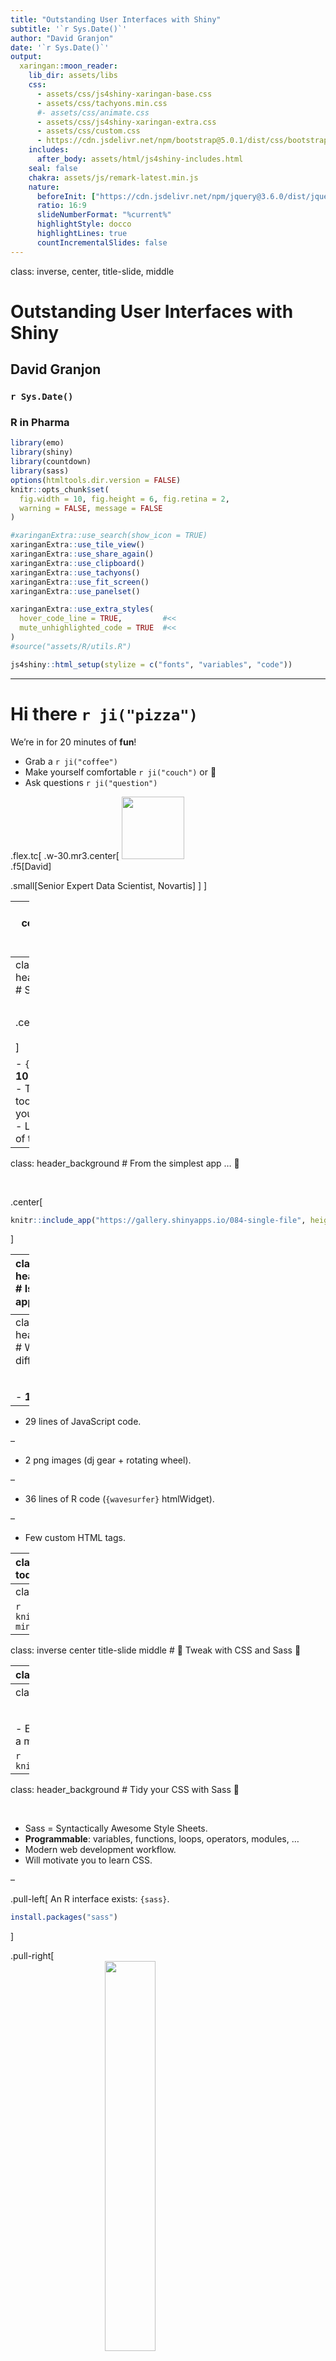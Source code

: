 ```yaml
---
title: "Outstanding User Interfaces with Shiny"
subtitle: '`r Sys.Date()`'
author: "David Granjon"
date: '`r Sys.Date()`'
output:
  xaringan::moon_reader:
    lib_dir: assets/libs
    css:
      - assets/css/js4shiny-xaringan-base.css
      - assets/css/tachyons.min.css
      #- assets/css/animate.css
      - assets/css/js4shiny-xaringan-extra.css
      - assets/css/custom.css
      - https://cdn.jsdelivr.net/npm/bootstrap@5.0.1/dist/css/bootstrap.min.css
    includes:
      after_body: assets/html/js4shiny-includes.html
    seal: false
    chakra: assets/js/remark-latest.min.js
    nature:
      beforeInit: ["https://cdn.jsdelivr.net/npm/jquery@3.6.0/dist/jquery.min.js"]
      ratio: 16:9
      slideNumberFormat: "%current%"
      highlightStyle: docco
      highlightLines: true
      countIncrementalSlides: false
---
```

class: inverse, center, title-slide, middle


# Outstanding User Interfaces with Shiny

## David Granjon

### `r Sys.Date()`
### R in Pharma 

```r
library(emo)
library(shiny)
library(countdown)
library(sass)
options(htmltools.dir.version = FALSE)
knitr::opts_chunk$set(
  fig.width = 10, fig.height = 6, fig.retina = 2,
  warning = FALSE, message = FALSE
)

#xaringanExtra::use_search(show_icon = TRUE)
xaringanExtra::use_tile_view()
xaringanExtra::use_share_again()
xaringanExtra::use_clipboard()
xaringanExtra::use_tachyons()
xaringanExtra::use_fit_screen()
xaringanExtra::use_panelset()

xaringanExtra::use_extra_styles(
  hover_code_line = TRUE,         #<<
  mute_unhighlighted_code = TRUE  #<<
)
#source("assets/R/utils.R")
```

```r
js4shiny::html_setup(stylize = c("fonts", "variables", "code"))
```

---

# Hi there `r ji("pizza")`

We're in for 20 minutes of **fun**!

- Grab a `r ji("coffee")`
- Make yourself comfortable `r ji("couch")` or 🧘
- Ask questions `r ji("question")` 

.flex.tc[
.w-30.mr3.center[
<img class="br-100" width="100px" height="100px" src="assets/images/granjda1.jpg" class="svg-img"/>
<br>
.f5[David]

.small[Senior Expert Data Scientist, Novartis]
]
]

---
class: inverse center title-slide middle
# Introduction


---
class: header_background 
# Shiny

<br/>

.center[
<img src="assets/images/shiny.svg" width="20%" style="display: block; margin: auto;" class="svg-img"/>
]

- `{Shiny}` is about __10__ years old 😲😲😲 
- Today, many tools can make your apps __shining__.
- Let's review some of them ...


---
class: header_background 
# From the simplest app ... 👶

<br>

.center[
```r
knitr::include_app("https://gallery.shinyapps.io/084-single-file", height = "400px")
```
]


---
class: header_background 
# Is this a Shiny app ❓

<br>

.center[
<iframe width="50%" src="https://unleash-shiny.shinyapps.io/intro_dj-system/" allowfullscreen="" frameborder="0" scrolling="yes" height="400px"></iframe>
]



---
class: header_background
# What's the difference ❓

<br>

- __111__ lines of CSS.

--

- 29 lines of JavaScript code.

--

- 2 png images (dj gear + rotating wheel).

--

- 36 lines of R code (`{wavesurfer}` htmlWidget).

--

- Few custom HTML tags.

---
class: header_background
# What you'll learn today

<br>

.panelset[
.panel[.panel-name[🎨 Part 1]
__Tweak__ apps style with CSS and Sass

- CSS basics.
- How Sass may help you: `{sass}`.
- High level CSS and Sass tools: `{bslib}` and `{fresh}`.
]

.panel[.panel-name[💃 Part 2]
Unleash app __interactivity__ with JavaScript (JS)

- Discover how Shiny deals with inputs.
- Add React and any JS framework with `{packer}`.
- Optimize your app with custom handlers.

]

.panel[.panel-name[🧙‍♀️ Part 3]
Create a new template from scratch

- Discover `{charpente}`. 

]

.panel[.panel-name[🚄 Part 4]
Sorry I don't have time ...

- Discover `{truelle}`.
- Use preexisting templates.
]

]

---
class: center middle

```r
knitr::include_graphics("assets/images/excited-minions.gif")
```

---
class: inverse center title-slide middle
# 🎨 Tweak with CSS and Sass 🎨


---
class: header_background
# What is CSS?

<br>

CSS stands for Cascading Style Sheets


.pull-left[
## Apply CSS
```r
tags$style(
  "p {
    color: red;
   }
  "
)
```
]

.pull-right[
<iframe width="100%" src="https://unleash-shiny.shinyapps.io/css_selector-class-id/" allowfullscreen="" frameborder="0" scrolling="yes" height="400px"></iframe>
]


---
class: header_background
# But CSS becomes messy 🗑

<br>

- Easy to __repeat__ yourself.
- Difficult to read and maintain. 
- It's a mess ...


```r
knitr::include_graphics("assets/images/alors_heureux.gif")
```

---
class: header_background
# Tidy your CSS with Sass 🧹

<br>

- Sass = Syntactically Awesome Style Sheets.
- __Programmable__: variables, functions, loops, operators, modules, ...
- Modern web development workflow.
- Will motivate you to learn CSS.

--

.pull-left[
An R interface exists: `{sass}`.

```r
install.packages("sass")
```
]

.pull-right[
<img src="assets/images/sass.svg" width="40%" style="display: block; margin: auto;" class="svg-img"/>
]

---
class: header_background
# {sass} in action

<br>

.panelset[
.panel[.panel-name[Variables]
.small.pull-left[
```r
library(sass)
rule1 <- ".class-1{ color: $color; }"
rule2 <- ".class-2{ background-color: $color; }"
sass(input = list(color = "purple", rule1, rule2))
```
]

.pull-right[
```
#> /* CSS */
#> .class-1 {
#>   color: purple;
#> }
#> 
#> .class-2 {
#>   background-color: purple;
#> }
```
]
]

.panel[.panel-name[Functions]

.small.pull-left[
```r
sass(
  list(
    a = 2,
    b = 4,
    "@function multiply($parm1, $parm2) {
      @debug 'parm1 is #{$parm1}';
      @debug 'parm2 is #{$parm2}';

      @return $parm1 * $parm2;
    }",
    ".my-class {
      width: multiply($a, $b) * 1px;
    }"
  )
)
```
]

.pull-right[
```
stdin:4 DEBUG: parm1 is 2
stdin:5 DEBUG: parm2 is 4
#> /* CSS */
#> .my-class {
#>   width: 8px;
#> }
```
]

]

.panel[.panel-name[➿Loops]
.pull-left[
```r
sass(input = list(
  colors = c("green", "red"),
  "@each $color in $colors {
    .alert-#{$color} {
      color: $color;
    }
  }"
))
```
]

.pull-right[
```
#> .alert-green {
#>   color: green;
#> }
#> 
#> .alert-red {
#>   color: red;
#> }
```
]
]

.panel[.panel-name[With Shiny]

.xsmall.pull-left[
```r
# CSS to include in your app
css <- sass(
  sass_layer(
    defaults = list(
      turquoise = "#03a4ff",
      cyan = "#e705be",
      green = "#f3d6e9",
      yellow = "#fdaf2c",
      red = "#ff483e",
      "scheme-main" = "hsl(0, 0%, 10%)"
    ),
    rules = sass_file(
      input = system.file(
        "sass/bulma/bulma.sass",
        package = "OSUICode"
      )
    )
  )
)
```
]

.pull-right[
<iframe width="100%" src="https://unleash-shiny.shinyapps.io/sass_examples_shinybulma-custom" allowfullscreen="" frameborder="0" scrolling="yes" height="300px"></iframe>
]

]
]

<br>


---
class: header_background
# Isn't there something easier?

<br>

--

.pull-left[
## {fresh}
- Built on top of `{sass}`.
- For `{shiny}`, `{shinydashboard}`, ...

```r
install.packages("fresh")
```
]

--

.pull-right[
## {bslib}
- Built on top of `{sass}`.
- For `{shiny}`.
- Live theming widget.
- Dynamic theming. 
- Conditional rendering. 
- ...

```r
install.packages("bslib")
```
]

---
class: header_background
# A dark theme with {fresh}

<br>


.xsmall.pull-left[
```r
library(fresh)
dark_theme <- create_theme(
  bs4dash_vars(
    navbar_light_color = "#bec5cb",
    navbar_light_active_color = "#FFF",
    navbar_light_hover_color = "#FFF"
  ),
  bs4dash_yiq(
    contrasted_threshold = 10, 
    text_dark = "#FFF", 
    text_light = "#272c30"
  ),
  bs4dash_layout(main_bg = "#353c42"),
  bs4dash_sidebar_dark(
    bg = "#272c30", 
    color = "#bec5cb", 
    hover_color = "#FFF",
    submenu_bg = "#272c30", 
    submenu_color = "#FFF", 
    submenu_hover_color = "#FFF"
  ),
  bs4dash_status(dark = "#272c30"),
  bs4dash_color(gray_900 = "#FFF", white = "#272c30")
)
```
]

.pull-right[
```r
knitr::include_graphics("assets/images/bs4Dash-fresh.png")
```
]


---
class: header_background
# A neon theme with {bslib}

<br>

.xsmall.pull-left[
```r
library(bslib)
bslib_neon_theme <- bs_theme(
  version = 4, 
  bg = "#000000",
  fg = "#FFFFFF",
  primary = "#9600FF",
  secondary = "#1900A0",
  success = "#38FF12",
  info = "#00F5FB",
  warning = "#FFF100",
  danger = "#FF00E3",
  base_font = "Marker Felt",
  heading_font = "Marker Felt",
  code_font = "Chalkduster"
)
bs_theme_preview(bslib_neon_theme, with_themer = FALSE)
```
]

.pull-right[
```r
knitr::include_graphics("assets/images/bootstraplib-theme-preview.png")
```
]


---
class: header_background
# Dynamic theming example

<br>

.center[
<iframe width="100%" src="https://unleash-shiny.shinyapps.io/bslib_dynamic-theming" allowfullscreen="" frameborder="0" scrolling="yes" height="300px"></iframe>
]


---
class: header_background
# Conditional rendering

<br>

.pull-left[
## BS4 accordion
<iframe width="100%" src="https://unleash-shiny.shinyapps.io/bslib_conditional-rendering_bs4-accordions" allowfullscreen="" frameborder="0" scrolling="yes" height="300px"></iframe>
]


.pull-right[
## BS5 accordion
<iframe width="100%" src="https://unleash-shiny.shinyapps.io/bslib_conditional-rendering_bs5-accordions" allowfullscreen="" frameborder="0" scrolling="yes" height="300px"></iframe>
]


---
class: inverse center title-slide middle
# 💃 Unleash interactivity with JS 💃


---
class: header_background
# CSS does not solve all issues

<br>

- How to add new inputs?

```r
knitr::include_graphics("assets/images/jquery-knobs.png")
```

---
class: header_background 
# Add new inputs


---
class: header_background
# Include any web framework

<br>

.panelset[
.panel[.panel-name[📣 Meet `{packer}`]

.small.pull-left[
- A `{usethis}` for JavaScript/R projects.
- Supports Shiny outputs, inputs, htmlwidgets, extensions, ...
- Predefined templates: React, Vue, Framework7.
```r
install.packages("packer")
remotes::install_github("JohnCoene/packer")
```
]

.pull-right[
<a href="https://github.com/JohnCoene/packer"><img src="assets/images/packer.png" width="40%" class="svg-img"/></a>
]

]

.panel[.panel-name[💥 Scaffold project]
.small.pull-left[
We call:

```r
golem::create_golem(...)
packer::scaffold_golem(framework7 = TRUE)
packer::bundle()
```

- Sets all the necessary structure (npm, loaders, webpack, ...).
- So that you don't have to worry too much.
]

.pull-right[
```r
knitr::include_graphics("assets/images/packer-f7-scaffold.png")
```
]

]

.panel[.panel-name[😄 Enjoy]
.center[
<iframe width="100%" src="https://dgranjon.shinyapps.io/vdpMod" allowfullscreen="" frameborder="0" scrolling="yes" height="300px"></iframe>
]
]

]


---
class: header_background
# Optimize: improve user experience

<br>

.panelset[
.panel[.panel-name[`renderUI` causes lags]
.pull-left[
<iframe width="100%" src="https://unleash-shiny.shinyapps.io/input-system_update-box-renderUI" allowfullscreen="" frameborder="0" scrolling="yes" height="300px"></iframe>
]

.small.pull-right[
```r
dummy_task <- reactive({
  Sys.sleep(5)
  12
})

output$custom_box <- renderUI({
  dummy_task() #<<
  box(
    title = "Box",
    width = dummy_task(),
    "Box body",
    background = input$background
  )
})
```
]
]

.panel[.panel-name[Prefer `update_*` functions]

.pull-left[
<iframe width="100%" src="https://unleash-shiny.shinyapps.io/input-system_boxes-on-steroids-2" allowfullscreen="" frameborder="0" scrolling="yes" height="300px"></iframe>
]

.xsmall.pull-right[
```r
dummy_task <- reactive({
  Sys.sleep(5)
  12
})

observeEvent(dummy_task(), {
  updateBox2( #<<
    "mybox",
    action = "update",
    options = list(
      width = dummy_task(),
      title = tagList(
        shinydashboardPlus::dashboardBadge(
          "New",
          color = "red"
        ),
        "New title"
      )
    )
  )
})
```
]

]

]




---
class: inverse center title-slide middle
# 🧙‍♀ New template from scratch 🧙‍♀


---
class: header_background 
# Introducing {charpente}

<br>

.panelset[
.panel[.panel-name[📣 Meet `{charpente}`]
.xsmall.pull-left[
- Plug and play __package__ structure.
- Import dependencies from [jsdelivr](https://www.jsdelivr.com/).
- __Easy__ HTML to R conversion.
- R and JS __boilerplates__: `{shiny}` input bindings, `{shiny}` message handlers, ...
- Seamless JavaScript code management with [esbuild](https://esbuild.github.io/).

```r
remotes::install_github("RinteRface/charpente")
```

]

.pull-right[
<a href="https://github.com/RinteRface/charpente"><img src="assets/images/charpente.png" width="40%" style="display: block; margin: auto;" class="svg-img"/></a>
]
]

.panel[.panel-name[👨‍🏭 Workflow example]
.xsmall.pull-left[
```r
library(charpente)

path <- file.path(tempdir(), "mypkg")
create_charpente(path, license = "mit")

# Once the package is created and opened

# Look for all bulma flavors
get_dependency_versions("bulma")

# Download bulma locally
create_dependency("bulma")

# Create JS handler
create_custom_handler("modal")
# Create input binding
create_input_binding("myinput")
# Compress JS for production
build_js()
devtools::load_all()
```
]

.pull-right[
```r
knitr::include_graphics("assets/images/charpente-pkg.png")
```
]

]

.panel[.panel-name[Applications]
.center[
<a href="https://github.com/RinteRface/bs4Dash"><img src="assets/images/bs4Dash.svg" width="20%" style="margin: auto;" class="svg-img"/></a>
<a href="https://github.com/RinteRface/shinyMobile"><img src="assets/images/shinyMobile.svg" width="20%" style="margin: auto;" class="svg-img"/></a>
<a href="https://github.com/RinteRface/shinydashboardPlus"><img src="assets/images/shinydashboardPlus.svg" width="20%" style="margin: auto;" class="svg-img"/></a>
]

]

]







---
class: end_part_1

---
class: inverse center title-slide middle
# 🚄 Sorry I don't have time 🚄


---
class: header_background
# Quickly get started with {truelle} 

<br>

##  {truelle} is a {golem} GUI generator <a href="https://github.com/RinteRface/truelle"><img src="assets/images/truelle.png" width="10%" style="margin: auto;" class="svg-img"/></a>

--

.small.pull-left[
```r
remotes::install_github("RinteRface/truelle")
library(truelle)
run_app()
```
]

.pull-right[
```r
knitr::include_graphics("assets/images/truelle-ui-template.png")
```
]


---
class: header_background 
# {shinyMobile}

<br>

Built on top of the [Framework7](https://framework7.io/) web framework.

.small.pull-left[
- Native look and feel for iOS and Android
- PWA support:
  - Can be __installed__ on the device ... 
  - ... But run via a web browser.
  - Provide __offline__ features (don't expect too much).
  - One code base (web languages).
- ... also works for desktop apps 😏
]

.pull-right[
<img src="assets/images/shinyMobile.svg" width="40%" style="display: block; margin: auto;" class="svg-img"/>
]


---
class: center middle
# Want to learn more ❓

.center[
📖 [Read my book](https://unleash-shiny.rinterface.com) 📖
]

```r
knitr::include_graphics("assets/images/shiny-ui-book.png")
```

.center[
Thanks you 🙇
]

---
class: end_part_2
